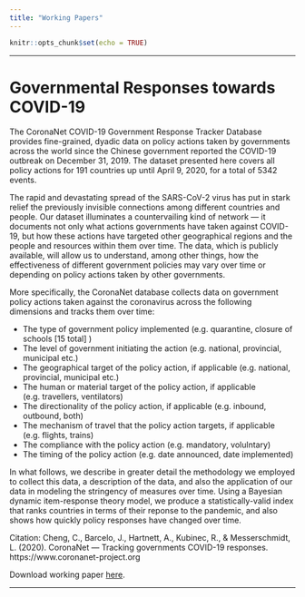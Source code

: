 ```yaml
---
title: "Working Papers"
---
```


```r
knitr::opts_chunk$set(echo = TRUE)
```


***

# Governmental Responses towards COVID-19 {-}

The CoronaNet COVID-19 Government Response Tracker Database provides fine-grained, dyadic data on policy actions taken by governments across the world since the Chinese government reported the COVID-19 outbreak on December 31, 2019. The dataset presented here covers all policy actions for 191 countries up until April 9, 2020, for a total of 5342 events. 

The rapid and devastating spread of the SARS-CoV-2 virus has put in stark relief the previously invisible connections among different countries and people. Our dataset illuminates a countervailing kind of network --- it documents not only what actions governments have taken against COVID-19, but how these actions have targeted other geographical regions and the people and resources within them over time. The data, which is publicly available, will allow us to understand, among other things, how the effectiveness of different government policies may vary over time or depending on policy actions taken by other governments. 

More specifically, the CoronaNet database collects data on government policy actions taken against the coronavirus across the following dimensions and tracks them over time:

+ The type of government policy implemented (e.g. quarantine, closure of schools [15 total] )
+ The level of government initiating the action (e.g. national, provincial, municipal etc.)
+ The geographical target of the policy action, if applicable (e.g. national, provincial, municipal etc.)
+ The human or material target of the policy action, if applicable (e.g. travellers, ventilators)
+ The directionality of the policy action, if applicable (e.g. inbound, outbound, both)
+ The mechanism of travel that the policy action targets, if applicable (e.g. flights, trains)
+ The compliance with the policy action (e.g. mandatory, volulntary)
+ The timing of the policy action (e.g. date announced, date implemented)

In what follows, we describe in greater detail the methodology we employed to collect this data, a description of the data, and also the application of our data in modeling the stringency of measures over time. Using a Bayesian dynamic item-response theory model, we produce a statistically-valid index that ranks countries in terms of their reponse to the pandemic, and also shows how quickly policy responses have changed over time.


Citation: 
Cheng, C., Barcelo, J., Hartnett, A., Kubinec, R., & Messerschmidt, L. (2020). CoronaNet — Tracking governments COVID-19 responses. https://www.coronanet-project.org


Download working paper [here]().

***

<!-- # Working Paper 2 {-} -->


